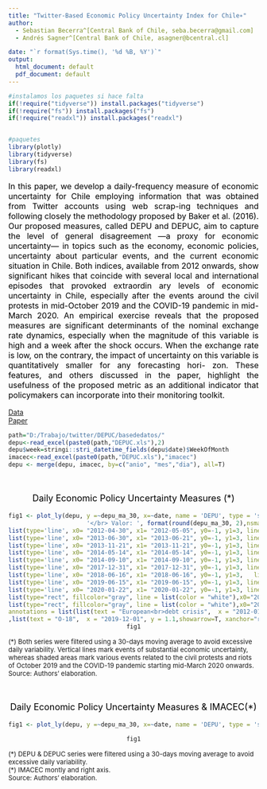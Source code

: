 ```yaml
---
title: "Twitter-Based Economic Policy Uncertainty Index for Chile∗"
author:
  - Sebastian Becerra^[Central Bank of Chile, seba.becerra@gmail.com]
  - Andrés Sagner^[Central Bank of Chile, asagner@bcentral.cl]

date: "`r format(Sys.time(), '%d %B, %Y')`"
output:
  html_document: default
  pdf_document: default
---
```




```r
#instalamos los paquetes si hace falta
if(!require("tidyverse")) install.packages("tidyverse")
if(!require("fs")) install.packages("fs")
if(!require("readxl")) install.packages("readxl")


#paquetes
library(plotly)
library(tidyverse)
library(fs)
library(readxl)
```

<font size="3" color="black"><p style="text-align:justify;">
In this paper, we develop a daily-frequency measure of economic uncertainty for
Chile employing information that was obtained from Twitter accounts using web scrap-ing techniques and following closely the methodology proposed by Baker et al. (2016). Our proposed measures, called DEPU and DEPUC, aim to capture the level of general disagreement —a proxy for economic uncertainty— in topics such as the economy, economic policies, uncertainty about particular events, and the current economic situation in Chile. Both indices, available from 2012 onwards, show significant hikes that coincide with several local and international episodes that provoked extraordin ary levels of economic uncertainty in Chile, especially after the events around the civil protests in mid-October 2019 and the COVID-19 pandemic in mid-March 2020. An empirical exercise reveals that the proposed measures are significant determinants of the nominal exchange rate dynamics, especially when the magnitude of this variable is high and a week after the shock occurs. When the exchange rate is low, on the contrary, the impact of uncertainty on this variable is quantitatively smaller for any forecasting hori-
zon. These features, and others discussed in the paper, highlight the usefulness of the proposed metric as an additional indicator that policymakers can incorporate into their monitoring toolkit.
</p></font>

[Data](https://drive.google.com/file/d/1PQxRZRylkiEPwrgDgd8r2WmGj8S7kehh/view?usp=sharing)
<br>
<!-- [Paper](https://drive.google.com/file/d/1lLixKTiuunU0tAJz38YPS9mW4sT7QqNr/view?usp=sharing) -->
[Paper](https://www.bcentral.cl/documents/33528/133326/dtbc883.pdf/ad65f9fd-c263-a5a5-ba2c-eb9af6c2c7ce?t=1595449144477)

```r
path="D:/Trabajo/twitter/DEPUC/basededatos/"
depu<-read_excel(paste0(path,"DEPUC.xls"),2)
depu$week=stringi::stri_datetime_fields(depu$date)$WeekOfMonth
imacec<-read_excel(paste0(path,"DEPUC.xls"),"imacec")
depu <- merge(depu, imacec, by=c("anio", "mes","dia"), all=T)
```

<br>
<center>
<font size="4" color="black"><p style="text-align:center;">Daily Economic Policy Uncertainty Measures (\*)<br><font size="2" color="black"></font></p></font>
```r

fig1 <- plot_ly(depu, y =~depu_ma_30, x=~date, name = 'DEPU', type = 'scatter', mode="lines" ,line = list(color = "blue", width = 4), hoverinfo = 'text', text = ~paste('</br> date: ', format(date, "%d%b%Y"),
                      '</br> Valor: ', format(round(depu_ma_30, 2),nsmall=2)))  %>% add_trace(y = ~depuc_ma_30, x=~date, name = 'DEPUC', type="scatter", mode="lines", line = list(color = "orange", width = 4),hoverinfo = 'text', text = ~paste('</br> Fecha: ', format(date, "%d%b%Y"),'</br> Valor: ', format(round(depuc_ma_30,2),nsmall=2))) %>% layout(legend = list(orientation = "h", xanchor = "center", x = 0.5, y=1), xaxis = list(title = "", showgrid = F,  type="date", tickangle=0, showline = F, tick0="2012-01-01", dtick="M12",  tickformat="<br>%y",range=c("2011-11-01","2020-08-31"),rangeslider = list(type = "date")),yaxis = list(title = " ", side="left",range=c(-1,3),dtick=1,showgrid = F,zerolinecolor ="black", zerolinewidth = 1.5, zeroline = T, ticksuffix=" ", tickformat = ".1f"),                            shapes=list(list(type='line', x0= "2012-01-16", x1= "2012-01-16", y0=-1, y1=3, line  =list (dash='dot', width=4, color="gray"), opacity = 0.3),
list(type='line', x0= "2012-04-30", x1= "2012-05-05", y0=-1, y1=3, line=list(dash='dot', width=4, color="gray"), opacity = 0.3),
list(type='line', x0= "2013-06-30", x1= "2013-06-21", y0=-1, y1=3, line=list(dash='dot', width=4, color="gray"), opacity = 0.3),
list(type='line', x0= "2013-11-21", x1= "2013-11-21", y0=-1, y1=3, line=list(dash='dot', width=4, color="gray"), opacity = 0.3),
list(type='line', x0= "2014-05-14", x1= "2014-05-14", y0=-1, y1=3, line=list(dash='dot', width=4, color="gray"), opacity = 0.3),
list(type='line', x0= "2014-09-10", x1= "2014-09-10", y0=-1, y1=3, line=list(dash='dot', width=4, color="gray"), opacity = 0.3),
list(type='line', x0= "2017-12-31", x1= "2017-12-31", y0=-1, y1=3, line=list(dash='dot', width=4, color="gray"), opacity = 0.3),
list(type='line', x0= "2018-06-16", x1= "2018-06-16", y0=-1, y1=3,   line=list(dash='dot', width=4, color="gray"), opacity = 0.3),
list(type='line', x0= "2019-06-15", x1= "2019-06-15", y0=-1, y1=3, line=list(dash='dot', width=4, color="gray"), opacity = 0.3),
list(type='line', x0= "2020-01-22", x1= "2020-01-22", y0=-1, y1=3, line=list(dash='dot', width=4, color="gray"), opacity = 0.3),
list(type="rect", fillcolor="gray", line = list(color = "white"),x0="2019-10-20", x1="2020-01-01", y0=-1, y1=3, opacity=0.4, layer="below"),
list(type="rect", fillcolor="gray", line = list(color = "white"),x0="2020-03-10", x1="2020-06-26", y0=-1, y1=3, opacity=0.4, layer="below")), 
annotations = list(list(text = "European<br>debt crisis",  x = "2012-01-16", y = 0.7,showarrow=T, xanchor="left"),list( text="Tax reform proj.<br>announcement", x="2012-04-30", y=2, showarrow=T, xanchor="rigth"),list(text = "Primaries<br>elections",  x = "2013-06-30", y = 1.5,showarrow=T, xanchor="left"),list(text = "Runoff<br>elections",  x = "2013-11-21", y = 0.8,showarrow=T, xanchor="left"),list(text = "Tax reform<br>approval",  x = "2014-05-14", y = 1.5,showarrow=T, xanchor="left"),list(text = "Explosive attack<br>Santiago subway",  x = "2014-09-10", y = 1,showarrow=T, xanchor="left"),list(text = "Runoff<br>elections",  x = "2017-12-31", y = 0.5,showarrow=T, xanchor="left"),list(text = "China-US<br>trade war",  x = "2018-06-16", y = 1.2,showarrow=T, xanchor="left"),list(text = "CLP/USD<br>700",  x = "2019-06-15", y = 0.7,showarrow=T, xanchor="rigth")
,list(text = "O-18",  x = "2019-12-01", y = 1.1,showarrow=T, xanchor="rigth"),list(text = "Wuhan under<br>quarantine",  x = "2020-01-24", y = 1.6,showarrow=T, xanchor="rigth"),list(text = "",  x = "2020-07-1", y = 0.4,showarrow=T, xanchor="rigth", ax=0,ay =40),list(text = "<br>IMACEC",  x = "2020-05-25", y = 0.15,showarrow=T, xanchor="rigth", ax=0,ay =30),list(text = "10%",  x = "2020-07-08", y = 0.7,showarrow=T, xanchor="rigth"))) %>% config(modeBarButtonsToRemove = c("zoom2d", "pan2d", "select2d", "lasso2d", "zoomIn2d", "zoomOut2d", "autoScale2d", "resetScale2d", "hoverClosestCartesian", "hoverCompareCartesian", "zoom3d", "pan3d", "resetCameraDefault3d", "resetCameraLastSave3d", "hoverClosest3d", "orbitRotation", "tableRotation", "zoomInGeo", "zoomOutGeo", "resetGeo", "hoverClosestGeo", "sendDataToCloud", "hoverClosestGl2d", "hoverClosestPie", "toggleHover", "resetViews", "toggleSpikelines", "resetViewMapbox"),displaylogo = FALSE)
fig1
```
</center>
<font size="2"><p>(\*) Both series were filtered using a 30-days moving average to avoid excessive daily variability. Vertical lines mark events of substantial economic uncertainty, whereas shaded areas mark various events related to the civil protests and riots of October 2019 and the COVID-19 pandemic starting mid-March 2020 onwards.<br>
Source: Authors’ elaboration.</p></font>

<br>
<center>
<font size="4" color="black"><p style="text-align:center;">Daily Economic Policy Uncertainty Measures & IMACEC(\*)<br><font size="2" color="black"></font></p></font>
```r

fig1 <- plot_ly(depu, y =~depu_ma_30, x=~date, name = 'DEPU', type = 'scatter', mode="lines" ,line = list(color = "blue", width = 4), hoverinfo = 'text', text = ~paste('</br>Fecha: ', format(date, "%d%b%Y"), '</br> Valor: ', format(round(depu_ma_30, 2),nsmall=2)))  %>% add_trace(y = ~depuc_ma_30, x=~date, name = 'DEPUC', type="scatter", mode="lines", line = list(color = "orange", width = 4),hoverinfo = 'text', text = ~paste('</br> Fecha: ', format(date, "%d%b%Y"),'</br> Valor: ', format(round(depuc_ma_30,2),nsmall=2))) %>% add_trace(y = ~imacecv12, name = 'IMACEC (RA)', type="scatter", mode="markers", line = list(color = "green", width = 4), hoverinfo = 'text', text = ~paste('</br>Fecha: ', format(date, "%b%Y"), '</br> IMACEC: ', format(round(imacecv12, 2),nsmall=2)), yaxis="y2") %>% layout(legend = list(orientation = "h", xanchor = "center", x = 0.5, y=1), xaxis = list(title = "", showgrid = F,  type="date", tickangle=0, showline = F, tick0="2012-01-01", dtick="M12",  tickformat="<br>%y",range=c("2011-11-01","2020-07-31"),rangeslider = list(type = "date")),yaxis = list(title = " ", side="left",range=c(-3,3),dtick=1,showgrid = F,zerolinecolor ="black", zerolinewidth = 1.5, zeroline = T, ticksuffix=" ", tickformat = ".0f"), yaxis2 = list(title = " ", side="right",range=c(-18,18), dtick=6,showgrid = F,zerolinecolor ="black", zerolinewidth = 1.5, zeroline = T, tickformat = ".0f", overlaying = "y", automargin=T)) %>% config(modeBarButtonsToRemove = c("zoom2d", "pan2d", "select2d", "lasso2d", "zoomIn2d", "zoomOut2d", "autoScale2d", "resetScale2d", "hoverClosestCartesian", "hoverCompareCartesian", "zoom3d", "pan3d", "resetCameraDefault3d", "resetCameraLastSave3d", "hoverClosest3d", "orbitRotation", "tableRotation", "zoomInGeo", "zoomOutGeo", "resetGeo", "hoverClosestGeo", "sendDataToCloud", "hoverClosestGl2d", "hoverClosestPie", "toggleHover", "resetViews", "toggleSpikelines", "resetViewMapbox"),displaylogo = FALSE) 

fig1
```
</center>
<font size="2"><p>(\*) DEPU & DEPUC series were filtered using a 30-days moving average to avoid excessive daily variability. <br>
(\*) IMACEC montly and right axis.<br>
Source: Authors’ elaboration.</p></font>

